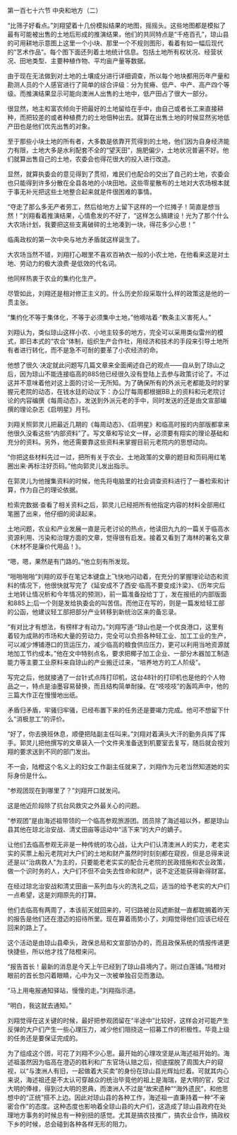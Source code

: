 

第一百七十六节 中央和地方（二）

“比筛子好看点。”刘翔望着十几份模拟结果的地图，摇摇头。这些地图都是模拟了最有可能被出售的土地后形成的推演结果，他们的共同特点是“千疮百孔”，琼山县的可用耕地示意图上这里一个小块、那里一个不规则图形，看着有如一幅后现代的“艺术作品”。每个图下面还列着土地统计信息。包括土地所有权状况、经营状况、田地类型、主要种植作物、平均亩产量等数据。

由于现在无法做到对土地的土壤成分进行详细调查，所以每个地块都用历年产量和勘测人员的个人感官进行了简单的综合评级：分为贫瘠、低产、中产、高产四个等级。而推演结果显示可能向澳洲人出售的土地中，低产田占了很大一部分。

很显然，地主和富农倾向于把最好的土地留给在手中，由自己或者长工来直接耕种，而把较差的或者种植费力的土地佃种出去。就算在出售土地的时候显然劣地低产田也是他们优先出售的对象。

至于那些小块土地的所有者，大多数是依靠开荒得到的土地，他们因为自身经济能力有限，土地大多是水利配套不全的“望天田”，施肥偏少，土地状况普遍不好。他们就算出售自己的土地，农委会也得花很大的投入进行改造。

显然，就算执委会的意见得到了贯彻，难民们也配合的交出了自己的土地，农委会也只能得到许多分散在全县各地的小块田地。这些零星散布的土地对大农场根本就于事无补光把这些土地整合起来就是件很困难的事情。

“夺走了那么多无产者劳工，然后给地方上留下这样的一个烂摊子！简直是想当然！”刘翔看着推演结果，心情愈发的不好了，“这样怎么搞建设！光为了那个什么大农场计划，我要把这些支离破碎的土地凑到一块，得花多少心思！”

临禹政权的第一次中央与地方矛盾就这样诞生了。

大农场当然不错，刘翔打心眼里不喜欢百衲衣一般的小农土地，在他看来这是对土地、劳动力的极大浪费·是低效的代名词。

他同样热衷于农业的集约化生产。

尽管如此，刘翔还是相对修正主义的。什么历史阶段采取什么样的政策这是他的一贯主张。

“集约化不等于集体化，不等于必须集中土地，”他嘀咕着·“教条主义害死人。”

刘翔认为，类似琼山这样小农、小地主较多的地方，完全可以采用类似雷州的模式，即日本式的“农合”体制，组织生产合作社，用经济和技术的手段来引导土地所有者进行转化，而不是急不可耐的要革了小农经济的命。

他想了很久·决定就此问题写几篇文章来全面阐述自己的观点——自从到了琼山之后，因为琼山不能连接临高的88S他已经很久没有登陆上去参与政策讨论了。不过这并不意味着他对这上面的讨论一无所知。为了确保所有的外派元老都能及时的掌握元老院的动态，在钱水廷的动议下：办公厅每周都根据BB上的资料和元老院讨论的内容编撰《每周动态》，发送到外派元老的手中，同时发送的还是由文宣部编撰的理论杂志《启明星》月刊。

刘翔关照郭灵儿把最近几期的《每周动态》、《启明星》和临高时报的内部版都拿来他很久没看这些“内部资料”了。写文章和写论文一样，必须要有翔实的理论基础和充分的资料。另外，他还需要靠这些资料来掌握目前元老院内的思想动向。

“你把这些材料先过一过，把所有关于农业、土地政策的文章的题目和页码用红笔圈出来·再标注好页码。”他向郭灵儿发出指示。

在郭灵儿为他搜集资料的时候，他先将电脑里的社会调查资料进行了一番检索和计算，作为自己的理论依据。

检索完数据·查看了相关资料之后，郭灵儿已经把所有他指定内容的材料全部用红笔圈了出来，他仔细的阅读起来。

土地问题，农业和产业发展一直是元老讨论的热点，他读田九九的一篇关于临高水资源利用、污染和治理方面的文章，觉得很有启发。接着又看到了海林的署名文章《木材不是廉价代用品！》。

“嗯，嗯，果然是有门路的。”他立刻有所发现。

“啪啪啪啪”刘翔的双手在笔记本键盘上飞快地闪动着，在充分的掌握理论动态和资料的情况下，他很快就写完了《延安成不了西安·临高不要变成汴梁》、《历年灾后土地转让情况析和今年情况的预测》，前一篇准备投给丁丁，发在报纸的内部版面和88S上;后一个则是发给执委会的叫苦信。而他正在写的，则是一篇发给轻工部的公函，他建议轻工部把部分产业转移到新统治区来的备忘录。

“有对比才有想法，有榜样才有动力。”刘翔写道·“琼山也是一个优良港口，这里有着较为成熟的市场和大量的劳动力，完全可以负担各种轻工业、加工工业的生产，可以减少博铺港口的货运压力，减少临高的粮食供应压力，更可以利用当地资源就地加工节约成本。”他在文中特别点名，要求把椰子加工企业、一部分木器加工制造能力等主要工业原料来自琼山的产业搬迁过来，“培养地方的工人阶级”。

写完之后，他就接通了一台针式点阵打印机，这台48针的打印机也是他的个人物品之一，特点是油墨容易替换，而且结构简单耐操。在“吱吱吱”的轰鸣声中，他的三篇大作正在慢慢地出纸。

矛盾归矛盾，牢骚归牢骚，已经布置下来的任务还是要竭力完成。他可不想留下什么“消极怠工”的评价。

“好了，你去换班休息，顺便把陆副主任叫来。”刘翔对着满头大汗的勤务兵挥了挥手。郭灵儿把他撰写的文章装入一个文件夹准备送到机要室去复写，随后就会按刘翔的要求送到不同的部门发出。

不一会，陆橙这个名义上的妇女工作副主任就来了，刘翔作为元老当然知道她的实际身份是什么。

“参观团现在到哪里了？”刘翔开口就发问。

这是他近阶段除了抗台风救灾之外最关心的问题。

“参观团”是由海述祖带领的一个临高参观旅游团。团员除了海述祖以外，都是琼山县其他在琼北治安战、清丈田亩等运动中“活下来”的大户的嫡子。

让他们去临高参观无非是一种传统的攻心战，让大户们认清澳洲人的实力，老老实实的买票上船元老院对大户们的土地和财产虽然时时刻刻都在窥觊，但是总得来说还是以“治病救人”为主的，只要能老老实实的配合元老院的民政措施和农业政策，做一个识时务的人，大户们不但不会失去性命和财产，说不定还能获得新得财富。

在经过琼北治安战和清丈田亩一系列血与火的洗礼之后，适当的给予老实的大户们一点希望，这是刘翔原先的打算。

他们去临高有两周了，本该前天就回来的，可归路被台风遮断就一直都耽搁着昨天的报告是他们还在澄迈的招待所里。现在算着雨势小了，刘翔觉得他们应该已经在回来的路上了。

这个活动是由琼山县牵头，政保总局和文宣部协办的，而且政保系统的情报传递更快捷些，所以他才找了陆橙来问。

“报告首长！最新的消息是今天上午已经到了琼山县境内了。刚过白莲铺。”陆橙对眼前的首长忽闪着眼睛，心中为又一次被单独召见而激动。

“马上用电报通知驿站，慢慢的走。”刘翔指示道。

“明白，我这就去通知。”

刘翔觉得在这关键的时候，最好把参观团留在“半途中”比较好，这样会对可能产生反弹的大户们产生一些心理压力，减少他们阻挠这一招募工作的积极性。毕竟上级的任务还是要保证完成的。

为了组成这个团，可花了刘翔不少心思。最开始的心理攻坚是从海述祖开始的。海述祖虽然因为临高在澄迈的胜利和广东官场认赔之后，彻底摆脱了周围大户的窥视，以“与澳洲人有旧，一起做着大买卖”的身份在琼山县光辉灿烂着。可就其内心来说，海述祖还是不太认可穿越众的统治毕竟他的祖上是海瑞，是大明的官，受过大明的俸禄，得到过大明的恩典，而澳洲人不过是“故宋遗种”“海外遗民”，和他思想中的“正统”搭不上边。因此对琼山县的各种工作，海述祖一直秉持着一种“不亲密合作”的态度。这种态度也影响着全琼山县的大户们，这造成了琼山县政府在处理地方事务的时候总有一种别扭的感觉。尤其是搞农技推广，搞农业合作，搞政权下乡的时候，总会碰到各种各样无形的阻力。

